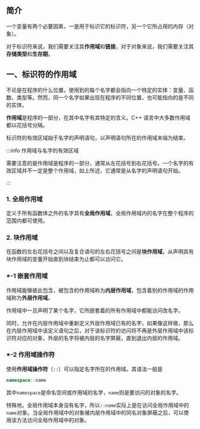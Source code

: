 ## 简介

一个变量有两个必要因素，一是用于标识它的标识符，另一个它所占用的内存（对象）。

对于标识符来说，我们需要关注其**作用域**和**链接**，对于对象来说，我们需要关注其**存储类型**和**生存期**。



## 一、标识符的作用域

不论是在程序的什么位置，使用到的每个名字都会指向一个特定的实体：变量、函数、类型等。然而，同一个名字如果出现在程序的不同位置，也可能指向的是不同的实体。

**作用域**是程序的一部分，在其中名字有其特定的含义。C++ 语言中大多数作用域都以花括号分隔。

标识符的有效区域始于名字的声明语句，以声明语句所在的作用域末端为结束。

:::info 作用域与名字的有效区域

需要注意的是作用域是程序的一部分，通常从左花括号到右花括号。一个名字的有效区域并不一定是整个作用域，如上所述，它通常是从名字的声明语句开始。

:::

### 1. 全局作用域

定义于所有函数体之外的名字具有**全局作用域**，全局作用域内的名字在整个程序的范围内都可使用。



### 2. 块作用域

在函数的左右花括号之间以及复合语句的左右花括号之间是**块作用域**，从声明具有块作用域的变量开始直到块结束为止都可以访问它。




### \*-1 嵌套作用域

作用域能够彼此包含，被包含的作用域称为**内层作用域**，包含着别的作用域的作用域称为**外层作用域**。

作用域中一旦声明了某个名字，它所嵌套着的所有作用域中都能访问改名字。

同时，允许在内层作用域中重新定义外层作用域已有的名字，如果像这样做，那么在内层作用域中该定义语句之后，对于该标识符的访问将不再是外层作用域中该标识符对应的对象，外层的名字将被内层的名字屏蔽，直到退出内层的作用域。



### \*-2 作用域操作符

使用**作用域操作符**（`::`）可以指定名字所在的作用域。其语法一般是

```c++
namespace::name
```

其中`namespace`是命名空间或作用域的名字，`name`则是要访问的对象的名字。

特殊地，全局作用域本身没有名字，所以`::name`实际上是在访问全局作用域中的`name`对象。当全局作用域中的对象被内层作用域中的同名对象屏蔽之后，可以使用该方法访问全局作用域中的对象。